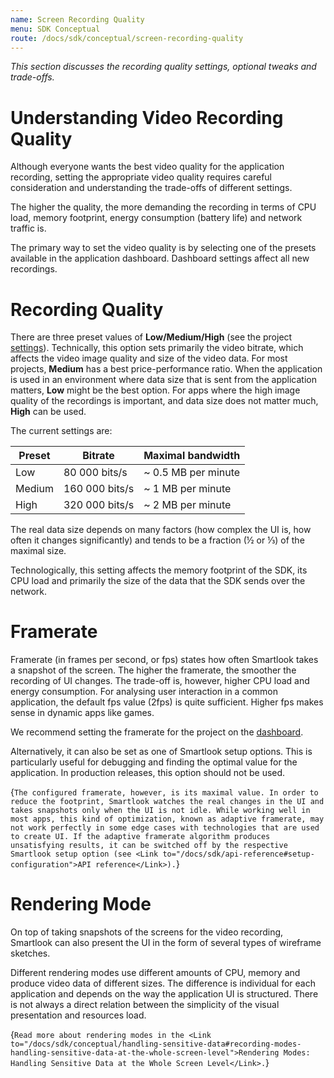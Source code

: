 ```yaml
---
name: Screen Recording Quality
menu: SDK Conceptual
route: /docs/sdk/conceptual/screen-recording-quality
---
```



<Title>Screen Recording Quality</Title>

*This section discusses the recording quality settings, optional tweaks and trade-offs.*

# Understanding Video Recording Quality

Although everyone wants the best video quality for the application recording, setting the appropriate video quality requires careful consideration and understanding the trade-offs of different settings.

The higher the quality, the more demanding the recording in terms of CPU load, memory footprint, energy consumption (battery life) and network traffic is.

The primary way to set the video quality is by selecting one of the presets available in the application dashboard. Dashboard settings affect all new recordings.

# Recording Quality

There are three preset values of **Low/Medium/High** (see the project [settings](https://application.smartlook.com/settings/projects)). Technically, this option sets primarily the video bitrate, which affects the video image quality and size of the video data. For most projects, **Medium** has a best price-performance ratio. When the application is used in an environment where data size that is sent from the application matters, **Low** might be the best option. For apps where the high image quality of the recordings is important, and data size does not matter much, **High** can be used.

The current settings are:

| Preset           | Bitrate         | Maximal bandwidth         |
|------------------|-----------------|-----------------------|
| Low              |  80 000 bits/s  | ~ 0.5 MB per minute   |
| Medium           | 160 000 bits/s  | ~ 1 MB per minute     |
| High             | 320 000 bits/s  | ~ 2 MB per minute     |

The real data size depends on many factors (how complex the UI is, how often it changes significantly) and tends to be a fraction (½ or ⅓) of the maximal size.

Technologically, this setting affects the memory footprint of the SDK, its CPU load and primarily the size of the data that the SDK sends over the network.

# Framerate

Framerate (in frames per second, or fps) states how often Smartlook takes a snapshot of the screen. The higher the framerate, the smoother the recording of UI changes. The trade-off is, however, higher CPU load and energy consumption. For analysing user interaction in a common application, the default fps value (2fps) is quite sufficient. Higher fps makes sense in dynamic apps like games.

We recommend setting the framerate for the project on the [dashboard](https://application.smartlook.com/settings/projects).

Alternatively, it can also be set as one of Smartlook setup options. This is particularly useful for debugging and finding the optimal value for the application. In production releases, this option should not be used.

<TextBlock>{`
The configured framerate, however, is its maximal value. In order to reduce the footprint, Smartlook watches the real changes in the UI and takes snapshots only when the UI is not idle. While working well in most apps, this kind of optimization, known as adaptive framerate, may not work perfectly in some edge cases with technologies that are used to create UI. If the adaptive framerate algorithm produces unsatisfying results, it can be switched off by the respective Smartlook setup option (see <Link to="/docs/sdk/api-reference#setup-configuration">API reference</Link>).
`}</TextBlock>

# Rendering Mode

On top of taking snapshots of the screens for the video recording, Smartlook can also present the UI in the form of several types of wireframe sketches.

Different rendering modes use different amounts of CPU, memory and produce video data of different sizes. The difference is individual for each application and depends on the way the application UI is structured. There is not always a direct relation between the simplicity of the visual presentation and resources load.

<TextBlock>{`
Read more about rendering modes in the <Link to="/docs/sdk/conceptual/handling-sensitive-data#recording-modes-handling-sensitive-data-at-the-whole-screen-level">Rendering Modes: Handling Sensitive Data at the Whole Screen Level</Link>.
`}</TextBlock>

